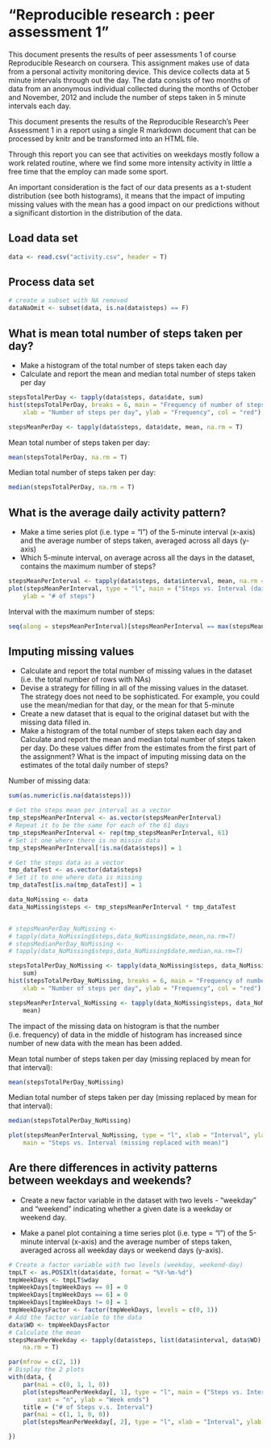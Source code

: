 # "Reproducible research : peer assessment 1"


This document presents the results of peer assessments 1 of course Reproducible Research on coursera. This assignment makes use of data from a personal activity monitoring device. This device collects data at 5 minute intervals through out the day. The data consists of two months of data from an anonymous individual collected during the months of October and November, 2012 and include the number of steps taken in 5 minute intervals each day.

This document presents the results of the Reproducible Research's Peer Assessment 1 in a report using a single R markdown document that can be processed by knitr and be transformed into an HTML file.

Through this report you can see that activities on weekdays mostly follow a work related routine, where we find some more intensity activity in little a free time that the employ can made some sport.

An important consideration is the fact of our data presents as a t-student distribution (see both histograms), it means that the impact of imputing missing values with the mean has a good impact on our predictions without a significant distortion in the distribution of the data.

## Load data set

```r
data <- read.csv("activity.csv", header = T)
```

## Process data set

```r
# create a subset with NA removed
dataNaOmit <- subset(data, is.na(data$steps) == F)
```

## What is mean total number of steps taken per day?

* Make a histogram of the total number of steps taken each day
* Calculate and report the mean and median total number of steps taken per day

```r
stepsTotalPerDay <- tapply(data$steps, data$date, sum)
hist(stepsTotalPerDay, breaks = 6, main = "Frequency of number of steps per day", 
    xlab = "Number of steps per day", ylab = "Frequency", col = "red")
```

```r
stepsMeanPerDay <- tapply(data$steps, data$date, mean, na.rm = T)
```

Mean total number of steps taken per day:
```r
mean(stepsTotalPerDay, na.rm = T)
```
Median total number of steps taken per day:

```r
median(stepsTotalPerDay, na.rm = T)
```

## What is the average daily activity pattern?

* Make a time series plot (i.e. type = "l") of the 5-minute interval (x-axis) and the average number of steps taken, averaged across all days (y-axis)
* Which 5-minute interval, on average across all the days in the dataset, contains the maximum number of steps?

```r
stepsMeanPerInterval <- tapply(data$steps, data$interval, mean, na.rm = T)
plot(stepsMeanPerInterval, type = "l", main = ("Steps vs. Interval (daily average)"), 
    ylab = "# of steps")
```

Interval with the maximum number of steps:

```r
seq(along = stepsMeanPerInterval)[stepsMeanPerInterval == max(stepsMeanPerInterval)]
```

## Imputing missing values

* Calculate and report the total number of missing values in the dataset (i.e. the total number of rows with NAs)
* Devise a strategy for filling in all of the missing values in the dataset. The strategy does not need to be sophisticated. For example, you could use the mean/median for that day, or the mean for that 5-minute
* Create a new dataset that is equal to the original dataset but with the missing data filled in.
* Make a histogram of the total number of steps taken each day and Calculate and report the mean and median total number of steps taken per day. Do these values differ from the estimates from the first part of the assignment? What is the impact of imputing missing data on the estimates of the total daily number of steps?

Number of missing data:
```r
sum(as.numeric(is.na(data$steps)))
```

```r
# Get the steps mean per interval as a vector
tmp_stepsMeanPerInterval <- as.vector(stepsMeanPerInterval)
# Repeat it to be the same for each of the 61 days
tmp_stepsMeanPerInterval <- rep(tmp_stepsMeanPerInterval, 61)
# Set it one where there is no missin data
tmp_stepsMeanPerInterval[!is.na(data$steps)] = 1

# Get the steps data as a vector
tmp_dataTest <- as.vector(data$steps)
# Set it to one where data is missing
tmp_dataTest[is.na(tmp_dataTest)] = 1

data_NoMissing <- data
data_NoMissing$steps <- tmp_stepsMeanPerInterval * tmp_dataTest


# stepsMeanPerDay_NoMissing <-
# tapply(data_NoMissing$steps,data_NoMissing$date,mean,na.rm=T)
# stepsMedianPerDay_NoMissing <-
# tapply(data_NoMissing$steps,data_NoMissing$date,median,na.rm=T)

stepsTotalPerDay_NoMissing <- tapply(data_NoMissing$steps, data_NoMissing$date, 
    sum)
hist(stepsTotalPerDay_NoMissing, breaks = 6, main = "Frequency of number of steps per day", 
    xlab = "Number of steps per day", ylab = "Frequency", col = "red")
```
```r
stepsMeanPerInterval_NoMissing <- tapply(data_NoMissing$steps, data_NoMissing$interval, 
    mean)
```
The impact of the missing data on histogram is that the number (i.e. frequency) of data in the middle of histogram has increased since number of new data with the mean has been added.

Mean total number of steps taken per day (missing replaced by mean for that interval):

```r
mean(stepsTotalPerDay_NoMissing)
```
Median total number of steps taken per day (missing replaced by mean for that interval):

```r
median(stepsTotalPerDay_NoMissing)
```
```r
plot(stepsMeanPerInterval_NoMissing, type = "l", xlab = "Interval", ylab = "# of Steps", 
    main = "Steps vs. Interval (missing replaced with mean)")
```
## Are there differences in activity patterns between weekdays and weekends?

* Create a new factor variable in the dataset with two levels - "weekday" and "weekend" indicating whether a given date is a weekday or weekend day.

* Make a panel plot containing a time series plot (i.e. type = "l") of the 5-minute interval (x-axis) and the average number of steps taken, averaged across all weekday days or weekend days (y-axis).

```r
# Create a factor variable with two levels (weekday, weekend-day)
tmpLT <- as.POSIXlt(data$date, format = "%Y-%m-%d")
tmpWeekDays <- tmpLT$wday
tmpWeekDays[tmpWeekDays == 0] = 0
tmpWeekDays[tmpWeekDays == 6] = 0
tmpWeekDays[tmpWeekDays != 0] = 1
tmpWeekDaysFactor <- factor(tmpWeekDays, levels = c(0, 1))
# Add the factor variable to the data
data$WD <- tmpWeekDaysFactor
# Calculate the mean
stepsMeanPerWeekday <- tapply(data$steps, list(data$interval, data$WD), mean, 
    na.rm = T)

par(mfrow = c(2, 1))
# Display the 2 plots
with(data, {
    par(mai = c(0, 1, 1, 0))
    plot(stepsMeanPerWeekday[, 1], type = "l", main = ("Steps vs. Interval"), 
        xaxt = "n", ylab = "Week ends")
    title = ("# of Steps v.s. Interval")
    par(mai = c(1, 1, 0, 0))
    plot(stepsMeanPerWeekday[, 2], type = "l", xlab = "Interval", ylab = "Week days")

})
```
